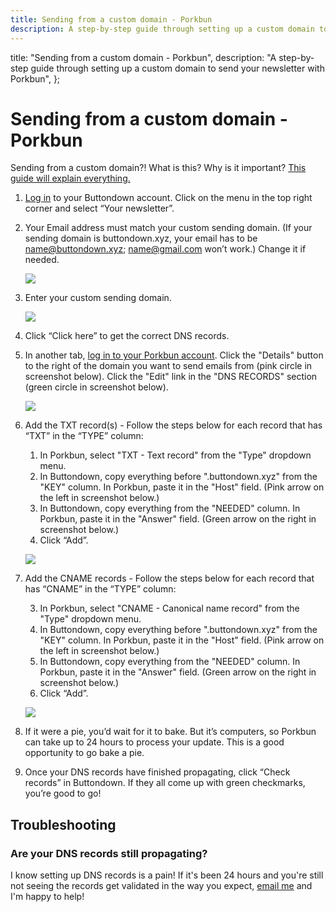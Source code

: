 ```yaml
---
title: Sending from a custom domain - Porkbun
description: A step-by-step guide through setting up a custom domain to send your newsletter with Porkbun
---
```



  title: "Sending from a custom domain - Porkbun",
  description:
    "A step-by-step guide through setting up a custom domain to send your newsletter with Porkbun",
};

# Sending from a custom domain - Porkbun


<Notice variant="info">
Sending from a custom domain?!  What is this? Why is it important?  <a
    className="text-green-800 underline"
    href="https://docs.buttondown.email/getting-started/sending-from-a-custom-domain"
  >This guide will explain everything.</a>
</Notice>

1. [Log in](https://buttondown.email/login) to your Buttondown account. Click on the menu in the top right corner and select “Your newsletter”.
2. Your Email address must match your custom sending domain. (If your sending domain is buttondown.xyz, your email has to be name@buttondown.xyz; name@gmail.com won’t work.) Change it if needed.

    ![](/images/sending-domains/buttondown-settings-email-address.png)

3. Enter your custom sending domain.

    ![](/images/sending-domains/buttondown-settings-sending-domain.png)

4. Click “Click here” to get the correct DNS records.

   <!--  ![](/images/sending-domains/buttondown-settings-dns-records.png)  -->

5. In another tab, [log in to your Porkbun account](https://porkbun.com/account/login). Click the "Details" button to the right of the domain you want to send emails from (pink circle in screenshot below).  Click the "Edit" link in the "DNS RECORDS" section (green circle in screenshot below).

    ![](/images/sending-domains/porkbun-webpanel-navigation.png)

6. Add the TXT record(s) - Follow the steps below for each record that has “TXT” in the “TYPE” column:

   1. In Porkbun, select "TXT - Text record" from the "Type" dropdown menu.
   2. In Buttondown, copy everything before ".buttondown.xyz" from the "KEY" column.  In Porkbun, paste it in the "Host" field. (Pink arrow on the left in screenshot below.)
   3. In Buttondown, copy everything from the "NEEDED" column.  In Porkbun, paste it in the "Answer" field.  (Green arrow on the right in screenshot below.)
   4. Click “Add”.

    ![](/images/sending-domains/porkbun-add-txt-record.png)

7. Add the CNAME records - Follow the steps below for each record that has “CNAME” in the “TYPE” column:

   3. In Porkbun, select "CNAME - Canonical name record" from the "Type" dropdown menu.
   2. In Buttondown, copy everything before ".buttondown.xyz" from the "KEY" column.  In Porkbun, paste it in the "Host" field. (Pink arrow on the left in screenshot below.)
   4. In Buttondown, copy everything from the "NEEDED" column.  In Porkbun, paste it in the "Answer" field.  (Green arrow on the right in screenshot below.)
   5. Click “Add”.

    ![](/images/sending-domains/porkbun-add-cname-record.png)

8. If it were a pie, you’d wait for it to bake. But it’s computers, so Porkbun can take up to 24 hours to process your update. This is a good opportunity to go bake a pie.
9. Once your DNS records have finished propagating, click “Check records” in Buttondown. If they all come up with green checkmarks, you’re good to go!




## Troubleshooting

### Are your DNS records still propagating?

I know setting up DNS records is a pain! If it's been 24 hours and you're still not seeing the records get validated in the way you expect, [email me](mailto:justin@buttondown.email) and I'm happy to help!